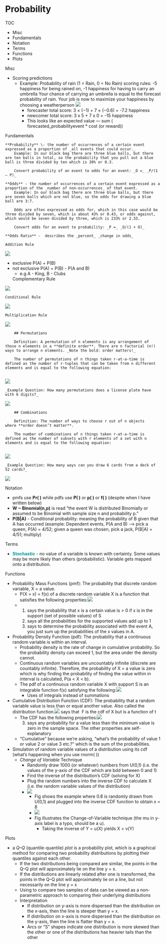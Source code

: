 # Probability

TOC

* Misc
* Fundamentals
* Notation
* Terms
* Functions
* Plots



Misc

* Scoring predictions
	* Example: Probability of rain (1 = Rain, 0 = No Rain)
		scoring rules: -5 happiness for being rained on, -1 happiness for having to carry an umbrella
		Your chance of carrying an umbrella is equal to the forecast probability of rain. Your job is now to maximize your happiness by choosing a weatherperson
		![](./_resources/Probability.resources/Screenshot (141).png)
		* forecaster total score: 3 × (−1) + 7 × (−0.6) = -7.2 happiness
		* newcomer total score: 3 x 5 + 7 x 0 = -15 happiness
		* This looks like an expected value — sum ( forecasted\_probabilityevent \* cost (or reward))


Fundamentals

	**Probability** \- the number of occurrences of a certain event expressed as a proportion of _all events that could occur._ 
		Example: In our black bag there are three blue balls, but there are ten balls in total, so the probability that you pull out a blue ball is three divided by ten which is 30% or 0.3.
		
		Convert probability of an event to odds for an event: _O =_ _P/(1 — P)_
		
	**Odds** - the number of occurrences of a certain event expressed as a proportion of the _number of non-occurrences_ of that event.
		Example: In our black bag there are three blue balls, but there are seven balls which are not blue, so the odds for drawing a blue ball are 3:7.
		
		Odds are often expressed as odds for, which in this case would be three divided by seven, which is about 43% or 0.43, or odds against, which would be seven divided by three, which is 233% or 2.33. 
		
		Convert odds for an event to probability: _P =_ _O/(1 + O)_
		
	**Odds Ratio** -  describes the _percent_ _change in odds_ 
	
	Addition Rule
	

![](./_resources/Probability.resources/1-2TMm-JGDpv2TqBEFBsLQSw.png)

* exclusive P(A) + P(B)
* not exclusive P(A) + P(B) - P(A and B)
	* e.g A - King, B - Clubs

	Complementary Rule
	

![](./_resources/Probability.resources/1-zZWRYkZ5xuWB9XG4dpGxNg.png)

	Conditional Rule
	

![](./_resources/Probability.resources/1-wsWUbawhpyMY2cYrOXLUWg.png)

	Multiplication Rule
	

![](./_resources/Probability.resources/1-FtDX0_OTkqjl8G_1xh1Bqw.png)

		## Permutations
	
		Definition: A permutation of n elements is any arrangement of those n elements in a **definite order**. There are n factorial (n!) ways to arrange n elements. _Note the bold: order matters!_
		
		The number of permutations of n things taken r-at-a-time is defined as the number of r-tuples that can be taken from n different elements and is equal to the following equation:
		

![](./_resources/Probability.resources/0-oCtwpF4gFAYXgilF.png)

	_Example Question: How many permutations does a license plate have with 6 digits?_
	

![](./_resources/Probability.resources/0-szK-mSOC7SfOYVsl.png)

		## Combinations
	
		Definition: The number of ways to choose r out of n objects where **order doesn’t matter**.
		
		The number of combinations of n things taken r-at-a-time is defined as the number of subsets with r elements of a set with n elements and is equal to the following equation:
		

![](./_resources/Probability.resources/0-7wGkvaPkYWNR_sty.png)

	_Example Question: How many ways can you draw 6 cards from a deck of 52 cards?_
	

![](./_resources/Probability.resources/0-95rUEU2sGtAhQkhQ.png)



Notation

* pmfs use **Pr( )** while pdfs use **P( )** or **p( )** or **f( )** (despite when I have written below)
* **W ~ Binomial(n,p)** is read "the event W is distributed Binomially or assumed to be Binomial with sample size n and probability p."
* **P(B|A)** \- Conditional probability: meaning the probability of B given that A has occurred (example: Dependent events, P(A and B) --> pick a queen, P(A) = 4/52; given a queen was chosen, pick a jack, P(B|A) = 4/51; multiply)

Terms

* [**Stochastic**]{style='color: #009499'} - no value of a variable is known with certainty. Some values may be more likely than others (probabilistic). Variable gets mapped onto a distribution.

Functions

* Probability Mass Functions (pmf): The probability that discrete random variable, X = a value.
	* P(X = x) = f(x) of a discrete random variable X is a function that satisfies the following properties:![](./_resources/Probability.resources/ql_3240cd3ff8ede8244a37e79a867dc3bc_l3.png)
	* (1) says the probability that x is a certain value is > 0 if x is in the support (set of possible values) of S
		(2) says all the probabilities for the supported values add up to 1
		(3) says to determine the probability associated with the event A, you just sum up the probabilities of the x values in A.
		
* Probability Density Function (pdf): The probability that a continuous random variable is within an interval.
	* Probability density is the rate of change in cumulative probability. So the probability density can exceed 1, but the area under the density cannot.
	* Continuous random variables are uncountably infinite (discrete are countably infinite). Therefore, the probability of X = a value is zero which is why finding the probability of finding the value within in interval is calculated, P(a < X < b).
	* The pdf of a continuous random variable X with support S is an integrable function f(x) satisfying the following:![](./_resources/Probability.resources/ql_259a36021f93058b51a1806dfda88f73_l3.png)
		* Uses of integrals instead of summations
* Cumulative Distribution Function (CDF): The probability that a random variable value is less than or equal another value. Also called the distribution function.![](./_resources/Probability.resources/ql_9588351e3c5e20f6a7744ec8babca81a_l3.png)
	says that  F is the cdf of X but is a function of t
	* The CDF has the following properties:![](./_resources/Probability.resources/ql_ae25ded66ef62d60c24b67cdc77cd0e8_l3.png)
		(3) says any probability for a value less than the minimum value is zero in the sample space. The other properties are self-explanatory
		
	* "Cumulative" because we're asking, "what's the probability of value 1 or value 2 or value 3 etc.?" which is the sum of the probabilities.



* Simulation of random variable values of a distribution using its cdf (what's happening when you use rnorm( ))
	* _Change of Variable_ Technique
		* Randomly draw 1000 (or whatever) numbers from U(0,1) (i.e. the values of the y-axis of the CDF which are bdd between 0 and 1)
		* Find the inverse of the distribution's CDF (solving for X)
		* Plug the random numbers into the inverse CDF to calculate X (i.e. the random variable values of the distribution)
		* ![](./_resources/Probability.resources/Screenshot (54).png)
			* Fig shows the example where 0.8 is randomly drawn from U(0,1) and plugged into the inverse CDF function to obtain x = 8
			* ![](./_resources/Probability.resources/Screenshot (56).png)
			* Fig illustrates the Change-of-Variable technique (the mu in y-axis label is a typo, should be a u).
				* Taking the inverse of Y = u(X) yields X = v(Y)


Plots

* a _Q–Q_ (quantile-quantile) _plot_ is a probability plot, which is a graphical method for comparing two probability distributions by plotting their quantiles against each other.
	* If the two distributions being compared are similar, the points in the Q–Q plot will approximately lie on the line y = x.
	* If the distributions are linearly related after one is transformed, the points in the Q–Q plot will approximately lie on a line, but not necessarily on the line y = x
	* Using to compare two samples of data can be viewed as a non-parametric approach to comparing their underlying distributions
	* Interpretation
		* If distribution on y-axis is more dispersed than the distribution on the x-axis, then the line is steeper than y = x.
		* If distribution on x-axis is more dispersed than the distribution on the y-axis, then the line is flatter than y = x.
		* Arcs or "S" shapes indicate one distribution is more skewed than the other or one of the distributions has heavier tails than the other



















